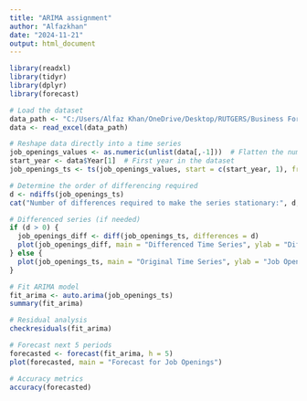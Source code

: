 ---
title: "ARIMA assignment"
author: "Alfazkhan"
date: "2024-11-21"
output: html_document
---

```{r}
library(readxl)
library(tidyr)
library(dplyr)
library(forecast)

# Load the dataset
data_path <- "C:/Users/Alfaz Khan/OneDrive/Desktop/RUTGERS/Business Forecasting/Week 3/Job Openings and Labor Turnover Survey.xlsx"
data <- read_excel(data_path)

# Reshape data directly into a time series
job_openings_values <- as.numeric(unlist(data[,-1]))  # Flatten the numeric columns (months)
start_year <- data$Year[1]  # First year in the dataset
job_openings_ts <- ts(job_openings_values, start = c(start_year, 1), frequency = 12)

# Determine the order of differencing required
d <- ndiffs(job_openings_ts)
cat("Number of differences required to make the series stationary:", d, "\n")

# Differenced series (if needed)
if (d > 0) {
  job_openings_diff <- diff(job_openings_ts, differences = d)
  plot(job_openings_diff, main = "Differenced Time Series", ylab = "Differenced Values", xlab = "Time")
} else {
  plot(job_openings_ts, main = "Original Time Series", ylab = "Job Openings", xlab = "Time")
}

# Fit ARIMA model
fit_arima <- auto.arima(job_openings_ts)
summary(fit_arima)

# Residual analysis
checkresiduals(fit_arima)

# Forecast next 5 periods
forecasted <- forecast(fit_arima, h = 5)
plot(forecasted, main = "Forecast for Job Openings")

# Accuracy metrics
accuracy(forecasted)
```
